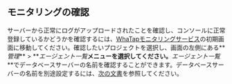 ## モニタリングの確認

サーバーから正常にログがアップロードされたことを確認し、コンソールに正常登録しているかどうかを確認するには、[WhaTapモニタリングサービス](https://service.whatap.io)の初期画面に移動してください。確認したいプロジェクトを選択し、画面の左側にある**_管理_** > **_エージェント一覧_**メニューを選択してください。**_エージェント一覧_**でデータベースサーバーの名前を確認することができます。データベースサーバーの名前を別途設定するには、[次の文書](agent-dbx-settings#naming)を参照してください。

<ImgLang img='db-check-monitoring-agent-lists.png' desc='エージェント一覧' />
